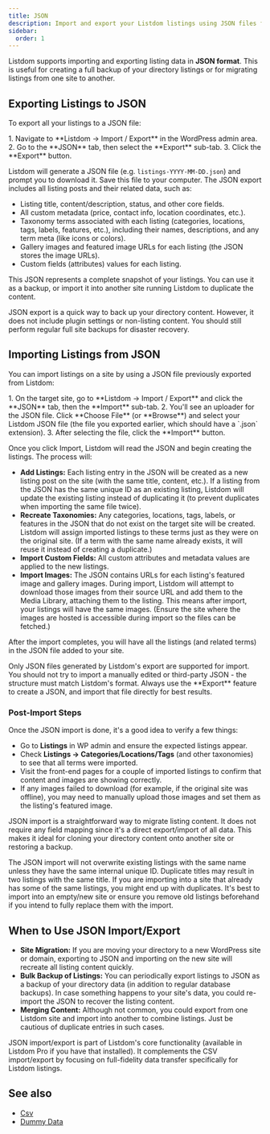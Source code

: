 ```yaml
---
title: JSON
description: Import and export your Listdom listings using JSON files for easy backups and site migration.
sidebar:
  order: 1
---
```



Listdom supports importing and exporting listing data in **JSON format**. This is useful for creating a full backup of your directory listings or for migrating listings from one site to another.

## Exporting Listings to JSON

To export all your listings to a JSON file:

<Steps>
1. Navigate to **Listdom → Import / Export** in the WordPress admin area.
2. Go to the **JSON** tab, then select the **Export** sub-tab.
3. Click the **Export** button.
</Steps>

Listdom will generate a JSON file (e.g. `listings-YYYY-MM-DD.json`) and prompt you to download it. Save this file to your computer. The JSON export includes all listing posts and their related data, such as:

- Listing title, content/description, status, and other core fields.
- All custom metadata (price, contact info, location coordinates, etc.).
- Taxonomy terms associated with each listing (categories, locations, tags, labels, features, etc.), including their names, descriptions, and any term meta (like icons or colors).
- Gallery images and featured image URLs for each listing (the JSON stores the image URLs).
- Custom fields (attributes) values for each listing.

This JSON represents a complete snapshot of your listings. You can use it as a backup, or import it into another site running Listdom to duplicate the content.

<Aside type='tip'>
JSON export is a quick way to back up your directory content. However, it does not include plugin settings or non-listing content. You should still perform regular full site backups for disaster recovery.
</Aside>

## Importing Listings from JSON

You can import listings on a site by using a JSON file previously exported from Listdom:

<Steps>
1. On the target site, go to **Listdom → Import / Export** and click the **JSON** tab, then the **Import** sub-tab.
2. You'll see an uploader for the JSON file. Click **Choose File** (or **Browse**) and select your Listdom JSON file (the file you exported earlier, which should have a `.json` extension).
3. After selecting the file, click the **Import** button.
</Steps>

Once you click Import, Listdom will read the JSON and begin creating the listings. The process will:

- **Add Listings:** Each listing entry in the JSON will be created as a new listing post on the site (with the same title, content, etc.). If a listing from the JSON has the same unique ID as an existing listing, Listdom will update the existing listing instead of duplicating it (to prevent duplicates when importing the same file twice).
- **Recreate Taxonomies:** Any categories, locations, tags, labels, or features in the JSON that do not exist on the target site will be created. Listdom will assign imported listings to these terms just as they were on the original site. (If a term with the same name already exists, it will reuse it instead of creating a duplicate.)
- **Import Custom Fields:** All custom attributes and metadata values are applied to the new listings.
- **Import Images:** The JSON contains URLs for each listing's featured image and gallery images. During import, Listdom will attempt to download those images from their source URL and add them to the Media Library, attaching them to the listing. This means after import, your listings will have the same images. (Ensure the site where the images are hosted is accessible during import so the files can be fetched.)

After the import completes, you will have all the listings (and related terms) in the JSON file added to your site.

<Aside type="note" title="JSON Format Compatibility">
Only JSON files generated by Listdom's export are supported for import. You should not try to import a manually edited or third-party JSON - the structure must match Listdom's format. Always use the **Export** feature to create a JSON, and import that file directly for best results.
</Aside>

### Post-Import Steps

Once the JSON import is done, it's a good idea to verify a few things:

- Go to **Listings** in WP admin and ensure the expected listings appear.
- Check **Listings → Categories/Locations/Tags** (and other taxonomies) to see that all terms were imported.
- Visit the front-end pages for a couple of imported listings to confirm that content and images are showing correctly.
- If any images failed to download (for example, if the original site was offline), you may need to manually upload those images and set them as the listing's featured image.

JSON import is a straightforward way to migrate listing content. It does not require any field mapping since it's a direct export/import of all data. This makes it ideal for cloning your directory content onto another site or restoring a backup.

<Aside type='note'>
The JSON import will not overwrite existing listings with the same name unless they have the same internal unique ID. Duplicate titles may result in two listings with the same title. If you are importing into a site that already has some of the same listings, you might end up with duplicates. It's best to import into an empty/new site or ensure you remove old listings beforehand if you intend to fully replace them with the import.
</Aside>

## When to Use JSON Import/Export

- **Site Migration:** If you are moving your directory to a new WordPress site or domain, exporting to JSON and importing on the new site will recreate all listing content quickly.
- **Bulk Backup of Listings:** You can periodically export listings to JSON as a backup of your directory data (in addition to regular database backups). In case something happens to your site's data, you could re-import the JSON to recover the listing content.
- **Merging Content:** Although not common, you could export from one Listdom site and import into another to combine listings. Just be cautious of duplicate entries in such cases.

JSON import/export is part of Listdom's core functionality (available in Listdom Pro if you have that installed). It complements the CSV import/export by focusing on full-fidelity data transfer specifically for Listdom listings.

## See also

- [Csv](/listdom/import-export/csv/)
- [Dummy Data](/listdom/import-export/dummy-data/)

